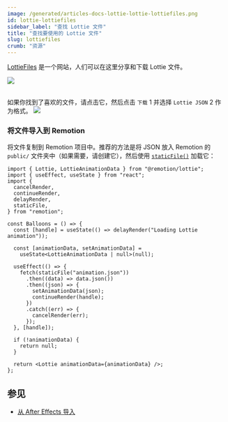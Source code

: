```yaml
---
image: /generated/articles-docs-lottie-lottie-lottiefiles.png
id: lottie-lottiefiles
sidebar_label: "查找 Lottie 文件"
title: "查找要使用的 Lottie 文件"
slug: lottiefiles
crumb: "资源"
---
```



[LottieFiles](https://lottiefiles.com) 是一个网站，人们可以在这里分享和下载 Lottie 文件。

<img src="/img/lottie/lottiefiles.png" />

<br/>
<br/>

如果你找到了喜欢的文件，请点击它，然后点击 `下载` <InlineStep>1</InlineStep> 并选择 `Lottie JSON` <InlineStep>2</InlineStep> 作为格式。
<img src="/img/lottie/lottiefiles-instructions.png" />

### 将文件导入到 Remotion

将文件复制到 Remotion 项目中。推荐的方法是将 JSON 放入 Remotion 的 `public/` 文件夹中（如果需要，请创建它），然后使用 [`staticFile()`](/docs/staticfile) 加载它：

```tsx twoslash title="Animation.tsx"
import { Lottie, LottieAnimationData } from "@remotion/lottie";
import { useEffect, useState } from "react";
import {
  cancelRender,
  continueRender,
  delayRender,
  staticFile,
} from "remotion";

const Balloons = () => {
  const [handle] = useState(() => delayRender("Loading Lottie animation"));

  const [animationData, setAnimationData] =
    useState<LottieAnimationData | null>(null);

  useEffect(() => {
    fetch(staticFile("animation.json"))
      .then((data) => data.json())
      .then((json) => {
        setAnimationData(json);
        continueRender(handle);
      })
      .catch((err) => {
        cancelRender(err);
      });
  }, [handle]);

  if (!animationData) {
    return null;
  }

  return <Lottie animationData={animationData} />;
};
```

## 参见

- [从 After Effects 导入](/docs/after-effects)

